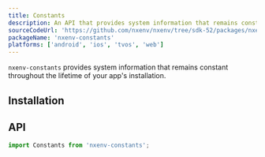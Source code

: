 ```yaml
---
title: Constants
description: An API that provides system information that remains constant throughout the lifetime of your app's installation.
sourceCodeUrl: 'https://github.com/nxenv/nxenv/tree/sdk-52/packages/nxenv-constants'
packageName: 'nxenv-constants'
platforms: ['android', 'ios', 'tvos', 'web']
---
```



`nxenv-constants` provides system information that remains constant throughout the lifetime of your app's installation.

## Installation

<APIInstallSection />

## API

```js
import Constants from 'nxenv-constants';
```

<APISection packageName="nxenv-constants" apiName="Constants" />
